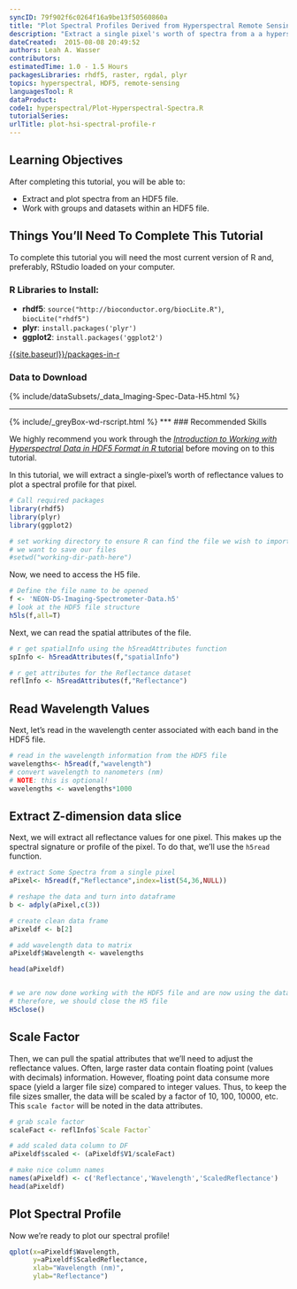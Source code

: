 ```yaml
---
syncID: 79f902f6c0264f16a9be13f50560860a
title: "Plot Spectral Profiles Derived from Hyperspectral Remote Sensing Data in HDF5 Format in R"
description: "Extract a single pixel's worth of spectra from a a hyperspectral dataset stored in HDF5 format in R. Visualize the spectral profile." 
dateCreated:  2015-08-08 20:49:52
authors: Leah A. Wasser
contributors:
estimatedTime: 1.0 - 1.5 Hours
packagesLibraries: rhdf5, raster, rgdal, plyr
topics: hyperspectral, HDF5, remote-sensing 
languagesTool: R
dataProduct:
code1: hyperspectral/Plot-Hyperspectral-Spectra.R
tutorialSeries:
urlTitle: plot-hsi-spectral-profile-r
---
```


<div id="ds-objectives" markdown="1">

## Learning Objectives
After completing this tutorial, you will be able to:

* Extract and plot spectra from an HDF5 file.
* Work with groups and datasets within an HDF5 file.


## Things You’ll Need To Complete This Tutorial
To complete this tutorial you will need the most current version of R and, 
preferably, RStudio loaded on your computer.

### R Libraries to Install:

* **rhdf5**: `source("http://bioconductor.org/biocLite.R")`, `biocLite("rhdf5")`
* **plyr**: `install.packages('plyr')`
* **ggplot2**: `install.packages('ggplot2')`

[ {{site.baseurl}}/packages-in-r](More on Packages in R - Adapted from Software Carpentry.)

### Data to Download
{% include/dataSubsets/_data_Imaging-Spec-Data-H5.html %}

***
{% include/_greyBox-wd-rscript.html %}
***
### Recommended Skills

We highly recommend you work through the 
<a href="{{ site.baseurl }}/hsi-hdf5-r" target="_blank"> *Introduction to Working with Hyperspectral Data in HDF5 Format in R* tutorial</a>
before moving on to this tutorial.

</div> 


In this tutorial, we will extract a single-pixel's worth of reflectance values to
plot a spectral profile for that pixel.

```r

# Call required packages
library(rhdf5)
library(plyr)
library(ggplot2)

# set working directory to ensure R can find the file we wish to import and where
# we want to save our files
#setwd("working-dir-path-here")

```

Now, we need to access the H5 file.

```r

# Define the file name to be opened
f <- 'NEON-DS-Imaging-Spectrometer-Data.h5'
# look at the HDF5 file structure 
h5ls(f,all=T) 

```

Next, we can read the spatial attributes of the file.

```r

# r get spatialInfo using the h5readAttributes function 
spInfo <- h5readAttributes(f,"spatialInfo")

# r get attributes for the Reflectance dataset
reflInfo <- h5readAttributes(f,"Reflectance")

```

## Read Wavelength Values

Next, let's read in the wavelength center associated with each band in the HDF5 
file. 

```r

# read in the wavelength information from the HDF5 file
wavelengths<- h5read(f,"wavelength")
# convert wavelength to nanometers (nm)
# NOTE: this is optional!
wavelengths <- wavelengths*1000

```


## Extract Z-dimension data slice

Next, we will extract all reflectance values for one pixel. This makes up the 
spectral signature or profile of the pixel. To do that, we'll use the `h5read` 
function.

```r

# extract Some Spectra from a single pixel
aPixel<- h5read(f,"Reflectance",index=list(54,36,NULL))

# reshape the data and turn into dataframe
b <- adply(aPixel,c(3))

# create clean data frame
aPixeldf <- b[2]

# add wavelength data to matrix
aPixeldf$Wavelength <- wavelengths

head(aPixeldf)


# we are now done working with the HDF5 file and are now using the dataframe `b`. 
# therefore, we should close the H5 file
H5close()

```

## Scale Factor

Then, we can pull the spatial attributes that we'll need to adjust the reflectance 
values. Often, large raster data contain floating point (values with decimals) information.
However, floating point data consume more space (yield a larger file size) compared
to integer values. Thus, to keep the file sizes smaller, the data will be scaled
by a factor of 10, 100, 10000, etc. This `scale factor` will be noted in the data attributes.

```r

# grab scale factor
scaleFact <- reflInfo$`Scale Factor`

# add scaled data column to DF
aPixeldf$scaled <- (aPixeldf$V1/scaleFact)

# make nice column names
names(aPixeldf) <- c('Reflectance','Wavelength','ScaledReflectance')
head(aPixeldf)

```

## Plot Spectral Profile

Now we're ready to plot our spectral profile!

```r

qplot(x=aPixeldf$Wavelength, 
      y=aPixeldf$ScaledReflectance,
      xlab="Wavelength (nm)",
      ylab="Reflectance")

```

